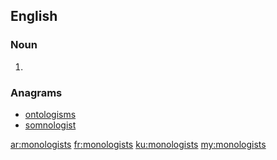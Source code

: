 ==English==

===Noun===
{{head|en|noun plural form}}

# {{plural of|monologist|lang=en}}

===Anagrams===
* [[ontologisms#English|ontologisms]]
* [[somnologist#English|somnologist]]

[[ar:monologists]]
[[fr:monologists]]
[[ku:monologists]]
[[my:monologists]]